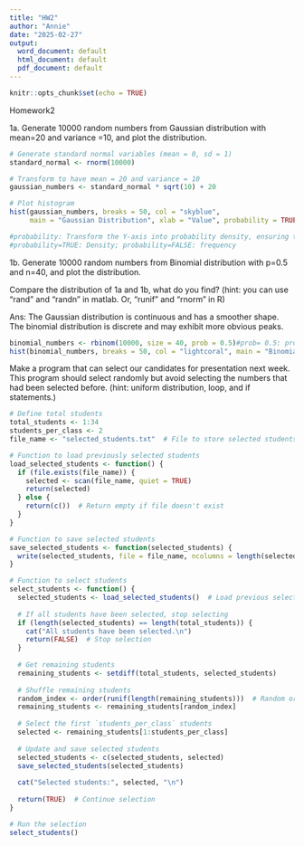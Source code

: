 ```yaml
---
title: "HW2"
author: "Annie"
date: "2025-02-27"
output:
  word_document: default
  html_document: default
  pdf_document: default
---
```


```r
knitr::opts_chunk$set(echo = TRUE)
```

Homework2

1a. Generate 10000 random numbers from Gaussian distribution with mean=20 and variance =10, and plot the distribution.
```r

# Generate standard normal variables (mean = 0, sd = 1)
standard_normal <- rnorm(10000)

# Transform to have mean = 20 and variance = 10
gaussian_numbers <- standard_normal * sqrt(10) + 20  

# Plot histogram
hist(gaussian_numbers, breaks = 50, col = "skyblue", 
     main = "Gaussian Distribution", xlab = "Value", probability = TRUE)

#probability: Transform the Y-axis into probability density, ensuring that the total area of the histogram equals 1.
#probability=TRUE: Density; probability=FALSE: frequency
```
1b. Generate 10000 random numbers from Binomial distribution with p=0.5 and n=40, and plot the distribution.

Compare the distribution of 1a and 1b, what do you find? (hint: you can use “rand” and “randn” in matlab.
Or, “runif” and “rnorm” in R)

Ans:
The Gaussian distribution is continuous and has a smoother shape.
The binomial distribution is discrete and may exhibit more obvious peaks.

```r
binomial_numbers <- rbinom(10000, size = 40, prob = 0.5)#prob= 0.5: probability of success per trial is 0.5(like tossing coins)
hist(binomial_numbers, breaks = 50, col = "lightcoral", main = "Binomial Distribution", xlab = "Value", probability = TRUE)
```
Make a program that can select our candidates for presentation next week. 
This program should select randomly but avoid selecting the numbers that had been selected before. (hint: uniform distribution, loop, and if statements.) 
```r
# Define total students
total_students <- 1:34
students_per_class <- 2
file_name <- "selected_students.txt"  # File to store selected students

# Function to load previously selected students
load_selected_students <- function() {
  if (file.exists(file_name)) {
    selected <- scan(file_name, quiet = TRUE)
    return(selected)
  } else {
    return(c())  # Return empty if file doesn't exist
  }
}

# Function to save selected students
save_selected_students <- function(selected_students) {
  write(selected_students, file = file_name, ncolumns = length(selected_students))
}

# Function to select students
select_students <- function() {
  selected_students <- load_selected_students()  # Load previous selections
  
  # If all students have been selected, stop selecting
  if (length(selected_students) == length(total_students)) {
    cat("All students have been selected.\n")
    return(FALSE)  # Stop selection
  }
  
  # Get remaining students
  remaining_students <- setdiff(total_students, selected_students)
  
  # Shuffle remaining students
  random_index <- order(runif(length(remaining_students)))  # Random order
  remaining_students <- remaining_students[random_index]
  
  # Select the first `students_per_class` students
  selected <- remaining_students[1:students_per_class]
  
  # Update and save selected students
  selected_students <- c(selected_students, selected)
  save_selected_students(selected_students)
  
  cat("Selected students:", selected, "\n")
  
  return(TRUE)  # Continue selection
}

# Run the selection
select_students()



```


